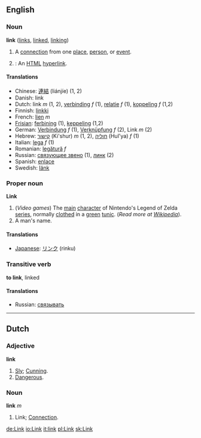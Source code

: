 ==English==

===Noun===
'''link'''  ([[links]], [[linked]], [[linking]])
# A [[connection]] from one [[place]], [[person]], or [[event]].
#{{cattag|Computing}}: An [[HTML]] [[hyperlink]].

====Translations====
*Chinese: [[連結]] (liánjíe) (1, 2)
*Danish: link
*Dutch: link ''m'' (1, 2), [[verbinding]] ''f'' (1), [[relatie]] ''f'' (1), [[koppeling]] ''f'' (1,2)
*Finnish: [[linkki]]
*French: [[lien]] ''m''
*[[Frisian]]: [[ferbining]] (1), [[keppeling]] (1,2)
*German: [[Verbindung]] ''f'' (1), [[Verknüpfung]] ''f'' (2), Link ''m'' (2)
*Hebrew: [[קישור]] (Ki'shur) ''m'' (1, 2), [[חוליה]] (Hul'ya) ''f'' (1)
*Italian: [[lega]] ''f'' (1)
*Romanian: [[legătură]] ''f''
*Russian: [[связующее звено]] (1), [[линк]] (2)
*Spanish: [[enlace]]
*Swedish: [[länk]]

===Proper noun===
'''Link'''
# (''Video games'') The [[main]] [[character]] of Nintendo's Legend of Zelda [[series]], normally [[cloth]]ed in a [[green]] [[tunic]]. (''Read more at [[w:Link_%28Legend_of_Zelda%29|Wikipedia]]'').
# A man's name.

====Translations====
*[[Japanese]]: [[リンク]] (rinku)

===Transitive verb===
'''to link''', linked
====Translations====
*Russian: [[связывать]]

----

==Dutch==

===Adjective===
'''link'''
# [[Sly]]; [[Cunning]].
# [[Dangerous]].

===Noun===
'''link''' ''m''
# Link; [[Connection]].

[[de:Link]]
[[io:Link]]
[[it:link]]
[[pl:Link]]
[[sk:Link]]